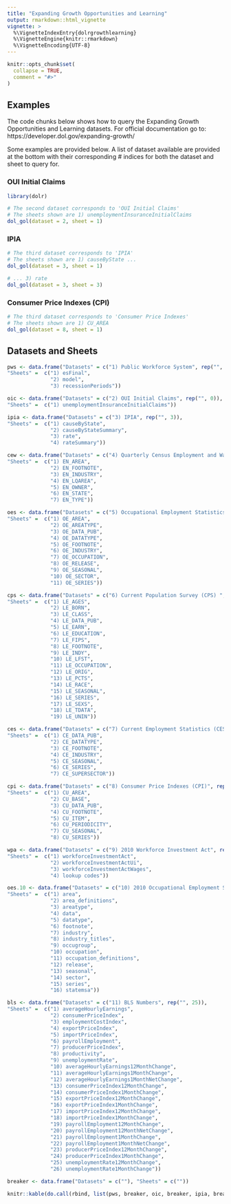 ```yaml
---
title: "Expanding Growth Opportunities and Learning"
output: rmarkdown::html_vignette
vignette: >
  %\VignetteIndexEntry{dolrgrowthlearning}
  %\VignetteEngine{knitr::rmarkdown}
  %\VignetteEncoding{UTF-8}
---
```


```r
knitr::opts_chunk$set(
  collapse = TRUE,
  comment = "#>"
)
```

## Examples

The code chunks below shows how to query the Expanding Growth Opportunities and Learning datasets.
For official documentation go to: https://developer.dol.gov/expanding-growth/

Some examples are provided below. A list of dataset available are provided at the bottom
with their corresponding # indices for both the dataset and sheet to query for.


### OUI Initial Claims
```r
library(dolr)

# The second dataset corresponds to 'OUI Initial Claims'
# The sheets shown are 1) unemploymentInsuranceInitialClaims
dol_gol(dataset = 2, sheet = 1)

```

### IPIA
```r

# The third dataset corresponds to 'IPIA'
# The sheets shown are 1) causeByState ...
dol_gol(dataset = 3, sheet = 1)

# ... 3) rate
dol_gol(dataset = 3, sheet = 3)

```

### Consumer Price Indexes (CPI)
```r

# The third dataset corresponds to 'Consumer Price Indexes'
# The sheets shown are 1) CU_AREA 
dol_gol(dataset = 8, sheet = 1)

```

## Datasets and Sheets

```r
pws <- data.frame("Datasets" = c("1) Public Workforce System", rep("", 2)),
"Sheets" =  c("1) esFinal",
              "2) model",
              "3) recessionPeriods"))

oic <- data.frame("Datasets" = c("2) OUI Initial Claims", rep("", 0)),
"Sheets" =  c("1) unemploymentInsuranceInitialClaims"))

ipia <- data.frame("Datasets" = c("3) IPIA", rep("", 3)),
"Sheets" =  c("1) causeByState",
              "2) causeByStateSummary",
              "3) rate",
              "4) rateSummary"))

cew <- data.frame("Datasets" = c("4) Quarterly Census Employment and Wage (CEW)", rep("", 6)),
"Sheets" =  c("1) EN_AREA",
              "2) EN_FOOTNOTE",
              "3) EN_INDUSTRY",
              "4) EN_LQAREA",
              "5) EN_OWNER",
              "6) EN_STATE",
              "7) EN_TYPE"))

oes <- data.frame("Datasets" = c("5) Occupational Employment Statistics Survey (OES)", rep("", 10)),
"Sheets" =  c("1) OE_AREA",
              "2) OE_AREATYPE",
              "3) OE_DATA_PUB",
              "4) OE_DATATYPE",
              "5) OE_FOOTNOTE",
              "6) OE_INDUSTRY",
              "7) OE_OCCUPATION",
              "8) OE_RELEASE",
              "9) OE_SEASONAL",
              "10) OE_SECTOR",
              "11) OE_SERIES"))

cps <- data.frame("Datasets" = c("6) Current Population Survey (CPS) ", rep("", 18)),
"Sheets" =  c("1) LE_AGES",
              "2) LE_BORN",
              "3) LE_CLASS",
              "4) LE_DATA_PUB",
              "5) LE_EARN",
              "6) LE_EDUCATION",
              "7) LE_FIPS",
              "8) LE_FOOTNOTE",
              "9) LE_INDY",
              "10) LE_LFST",
              "11) LE_OCCUPATION",
              "12) LE_ORIG",
              "13) LE_PCTS",
              "14) LE_RACE",
              "15) LE_SEASONAL",
              "16) LE_SERIES",
              "17) LE_SEXS",
              "18) LE_TDATA",
              "19) LE_UNIN"))

ces <- data.frame("Datasets" = c("7) Current Employment Statistics (CES)", rep("", 6)),
"Sheets" =  c("1) CE_DATA_PUB",
              "2) CE_DATATYPE",
              "3) CE_FOOTNOTE",
              "4) CE_INDUSTRY",
              "5) CE_SEASONAL",
              "6) CE_SERIES",
              "7) CE_SUPERSECTOR"))

cpi <- data.frame("Datasets" = c("8) Consumer Price Indexes (CPI)", rep("", 7)),
"Sheets" =  c("1) CU_AREA",
              "2) CU_BASE",
              "3) CU_DATA_PUB",
              "4) CU_FOOTNOTE",
              "5) CU_ITEM",
              "6) CU_PERIODICITY",
              "7) CU_SEASONAL",
              "8) CU_SERIES"))

wpa <- data.frame("Datasets" = c("9) 2010 Workforce Investment Act", rep("", 3)),
"Sheets" =  c("1) workforceInvestmentAct",
              "2) workforceInvestmentActUi",
              "3) workforceInvestmentActWages",
              "4) lookup codes"))

oes.10 <- data.frame("Datasets" = c("10) 2010 Occupational Employment Statistics", rep("", 15)),
"Sheets" =  c("1) area",
              "2) area_definitions",
              "3) areatype",
              "4) data",
              "5) datatype",
              "6) footnote",
              "7) industry",
              "8) industry_titles",
              "9) occugroup",
              "10) occupation",
              "11) occupation_definitions",
              "12) release",
              "13) seasonal",
              "14) sector",
              "15) series",
              "16) statemsa"))

bls <- data.frame("Datasets" = c("11) BLS Numbers", rep("", 25)),
"Sheets" =  c("1) averageHourlyEarnings",
              "2) consumerPriceIndex",
              "3) employmentCostIndex",
              "4) exportPriceIndex",
              "5) importPriceIndex",
              "6) payrollEmployment",
              "7) producerPriceIndex",
              "8) productivity",
              "9) unemploymentRate",
              "10) averageHourlyEarnings12MonthChange",
              "11) averageHourlyEarnings1MonthChange",
              "12) averageHourlyEarnings1MonthNetChange",
              "13) consumerPriceIndex12MonthChange",
              "14) consumerPriceIndex1MonthChange",
              "15) exportPriceIndex12MonthChange",
              "16) exportPriceIndex1MonthChange",
              "17) importPriceIndex12MonthChange", 
              "18) importPriceIndex1MonthChange", 
              "19) payrollEmployment12MonthChange",
              "20) payrollEmployment12MonthNetChange",
              "21) payrollEmployment1MonthChange",
              "22) payrollEmployment1MonthNetChange",
              "23) producerPriceIndex12MonthChange",
              "24) producerPriceIndex1MonthChange",
              "25) unemploymentRate12MonthChange",
              "26) unemploymentRate1MonthChange"))

breaker <- data.frame("Datasets" = c(""), "Sheets" = c(""))

knitr::kable(do.call(rbind, list(pws, breaker, oic, breaker, ipia, breaker, cew, breaker, oes, breaker, cps, breaker, ces, breaker, cpi, breaker, wpa, breaker, oes.10, breaker, bls)), "html")
```

